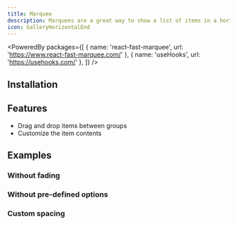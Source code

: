 ```yaml
---
title: Marquee
description: Marquees are a great way to show a list of items in a horizontal scrolling motion.
icon: GalleryHorizontalEnd
---
```


<PoweredBy packages={[
  { name: 'react-fast-marquee', url: 'https://www.react-fast-marquee.com/' },
  { name: 'useHooks', url: 'https://usehooks.com/' },
]} />

<Preview path="marquee" />

## Installation

<Installer packageName="marquee" />

## Features

- Drag and drop items between groups
- Customize the item contents

## Examples

### Without fading

<Preview path="marquee-no-fade" />

### Without pre-defined options

<Preview path="marquee-raw" />

### Custom spacing

<Preview path="marquee-spacing" />
